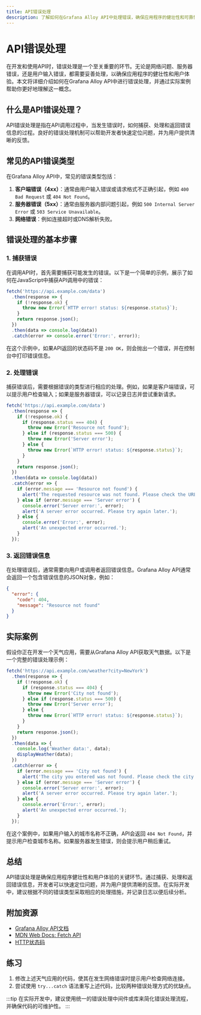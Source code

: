 ```yaml
---
title: API错误处理
description: 了解如何在Grafana Alloy API中处理错误，确保应用程序的健壮性和可靠性。本文适合初学者，包含代码示例和实际案例。
---
```


# API错误处理

在开发和使用API时，错误处理是一个至关重要的环节。无论是网络问题、服务器错误，还是用户输入错误，都需要妥善处理，以确保应用程序的健壮性和用户体验。本文将详细介绍如何在Grafana Alloy API中进行错误处理，并通过实际案例帮助你更好地理解这一概念。

## 什么是API错误处理？

API错误处理是指在API调用过程中，当发生错误时，如何捕获、处理和返回错误信息的过程。良好的错误处理机制可以帮助开发者快速定位问题，并为用户提供清晰的反馈。

## 常见的API错误类型

在Grafana Alloy API中，常见的错误类型包括：

1. **客户端错误（4xx）**：通常由用户输入错误或请求格式不正确引起，例如 `400 Bad Request` 或 `404 Not Found`。
2. **服务器错误（5xx）**：通常由服务器内部问题引起，例如 `500 Internal Server Error` 或 `503 Service Unavailable`。
3. **网络错误**：例如连接超时或DNS解析失败。

## 错误处理的基本步骤

### 1. 捕获错误

在调用API时，首先需要捕获可能发生的错误。以下是一个简单的示例，展示了如何在JavaScript中捕获API调用中的错误：

```javascript
fetch('https://api.example.com/data')
  .then(response => {
    if (!response.ok) {
      throw new Error(`HTTP error! status: ${response.status}`);
    }
    return response.json();
  })
  .then(data => console.log(data))
  .catch(error => console.error('Error:', error));
```

在这个示例中，如果API返回的状态码不是 `200 OK`，则会抛出一个错误，并在控制台中打印错误信息。

### 2. 处理错误

捕获错误后，需要根据错误的类型进行相应的处理。例如，如果是客户端错误，可以提示用户检查输入；如果是服务器错误，可以记录日志并尝试重新请求。

```javascript
fetch('https://api.example.com/data')
  .then(response => {
    if (!response.ok) {
      if (response.status === 404) {
        throw new Error('Resource not found');
      } else if (response.status === 500) {
        throw new Error('Server error');
      } else {
        throw new Error(`HTTP error! status: ${response.status}`);
      }
    }
    return response.json();
  })
  .then(data => console.log(data))
  .catch(error => {
    if (error.message === 'Resource not found') {
      alert('The requested resource was not found. Please check the URL.');
    } else if (error.message === 'Server error') {
      console.error('Server error:', error);
      alert('A server error occurred. Please try again later.');
    } else {
      console.error('Error:', error);
      alert('An unexpected error occurred.');
    }
  });
```

### 3. 返回错误信息

在处理错误后，通常需要向用户或调用者返回错误信息。Grafana Alloy API通常会返回一个包含错误信息的JSON对象，例如：

```json
{
  "error": {
    "code": 404,
    "message": "Resource not found"
  }
}
```

## 实际案例

假设你正在开发一个天气应用，需要从Grafana Alloy API获取天气数据。以下是一个完整的错误处理示例：

```javascript
fetch('https://api.example.com/weather?city=NewYork')
  .then(response => {
    if (!response.ok) {
      if (response.status === 404) {
        throw new Error('City not found');
      } else if (response.status === 500) {
        throw new Error('Server error');
      } else {
        throw new Error(`HTTP error! status: ${response.status}`);
      }
    }
    return response.json();
  })
  .then(data => {
    console.log('Weather data:', data);
    displayWeather(data);
  })
  .catch(error => {
    if (error.message === 'City not found') {
      alert('The city you entered was not found. Please check the city name.');
    } else if (error.message === 'Server error') {
      console.error('Server error:', error);
      alert('A server error occurred. Please try again later.');
    } else {
      console.error('Error:', error);
      alert('An unexpected error occurred.');
    }
  });
```

在这个案例中，如果用户输入的城市名称不正确，API会返回 `404 Not Found`，并提示用户检查城市名称。如果服务器发生错误，则会提示用户稍后重试。

## 总结

API错误处理是确保应用程序健壮性和用户体验的关键环节。通过捕获、处理和返回错误信息，开发者可以快速定位问题，并为用户提供清晰的反馈。在实际开发中，建议根据不同的错误类型采取相应的处理措施，并记录日志以便后续分析。

## 附加资源

- [Grafana Alloy API文档](https://grafana.com/docs/alloy/latest/)
- [MDN Web Docs: Fetch API](https://developer.mozilla.org/en-US/docs/Web/API/Fetch_API)
- [HTTP状态码](https://developer.mozilla.org/en-US/docs/Web/HTTP/Status)

## 练习

1. 修改上述天气应用的代码，使其在发生网络错误时提示用户检查网络连接。
2. 尝试使用 `try...catch` 语法重写上述代码，比较两种错误处理方式的优缺点。

:::tip
在实际开发中，建议使用统一的错误处理中间件或库来简化错误处理流程，并确保代码的可维护性。
:::